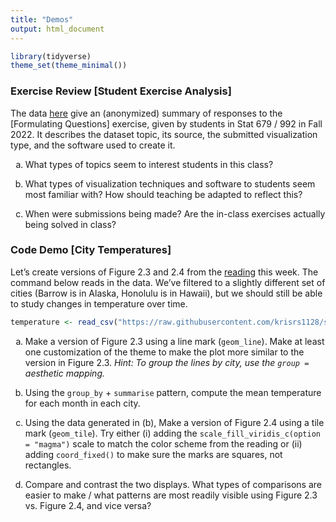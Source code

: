 ```yaml
---
title: "Demos"
output: html_document
---
```


```r
library(tidyverse)
theme_set(theme_minimal())
```

### Exercise Review [Student Exercise Analysis]

The data
[here](https://github.com/krisrs1128/stat992_f23/raw/main/activities/week1/data/formulating_questions.csv)
give an (anonymized) summary of responses to the [Formulating Questions]
exercise, given by students in Stat 679 / 992 in Fall 2022. It describes the
dataset topic, its source, the submitted visualization type, and the software
used to create it.

a. What types of topics seem to interest students in this class?

b. What types of visualization techniques and software to students seem most
familiar with? How should teaching be adapted to reflect this?

c. When were submissions being made? Are the in-class exercises actually being
solved in class?

### Code Demo [City Temperatures]

Let's create versions of Figure 2.3 and 2.4 from the
[reading](https://clauswilke.com/dataviz/aesthetic-mapping.html) this week. The
command below reads in the data. We've filtered to a slightly different set of
cities (Barrow is in Alaska, Honolulu is in Hawaii), but we should still be able
to study changes in temperature over time.

```r
temperature <- read_csv("https://raw.githubusercontent.com/krisrs1128/stat479_s22/main/data/temperatures.csv")
```

a. Make a version of Figure 2.3 using a line mark (`geom_line`). Make at
least one customization of the theme to make the plot more similar to the
version in Figure 2.3. _Hint: To group the lines by city, use the `group = ` aesthetic mapping._

b. Using the `group_by` + `summarise` pattern, compute the mean temperature
for each month in each city.

c. Using the data generated in (b), Make a version of Figure 2.4 using a
tile mark (`geom_tile`). Try either (i) adding the `scale_fill_viridis_c(option =
"magma")` scale to match the color scheme from the reading or (ii) adding
`coord_fixed()` to make sure the marks are squares, not rectangles.

d. Compare and contrast the two displays. What types of comparisons are
easier to make / what patterns are most readily visible using Figure 2.3 vs.
Figure 2.4, and vice versa?
